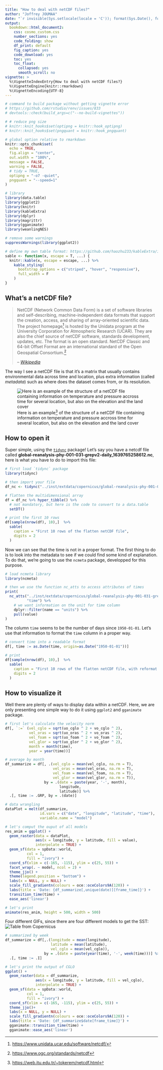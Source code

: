 ```yaml
---
title: "How to deal with netCDF files?"
author: "Joffrey JOUMAA"
date: "`r invisible(Sys.setlocale(locale = 'C')); format(Sys.Date(), format = '%B %d, %Y')`"
output:
  bookdown::html_document2:
    css: cosmo_custom.css
    number_sections: yes
    code_folding: show
    df_print: default
    fig_caption: yes
    code_download: yes
    toc: yes
    toc_float:
      collapsed: yes
      smooth_scroll: no
vignette: >
  %\VignetteIndexEntry{How to deal with netCDF files?}
  %\VignetteEngine{knitr::rmarkdown}
  %\VignetteEncoding{UTF-8}
---
```


```r
# command to build package without getting vignette error
# https://github.com/rstudio/renv/issues/833
# devtools::check(build_args=c("--no-build-vignettes"))

# # reduce png size
# knitr::knit_hooks$set(optipng = knitr::hook_optipng)
# knitr::knit_hooks$set(pngquant = knitr::hook_pngquant)

# global option relative to rmarkdown
knitr::opts_chunk$set(
  echo = TRUE,
  fig.align = "center",
  out.width = "100%",
  message = FALSE,
  warning = FALSE,
  # tidy = TRUE,
  optipng = "-o7 -quiet",
  pngquant = "--speed=1"
)

# library
library(data.table)
library(ggplot2)
library(knitr)
library(kableExtra)
library(dplyr)
library(magrittr)
library(gganimate)
library(weanlingNES)

# remove some warnings
suppressWarnings(library(ggplot2))

# define my own table format: https://github.com/haozhu233/kableExtra/issues/374
sable <- function(x, escape = T, ...) {
  knitr::kable(x, escape = escape, ...) %>%
    kable_styling(
      bootstrap_options = c("striped", "hover", "responsive"),
      full_width = F
    )
}
```

## What's a netCDF file?

> NetCDF (Network Common Data Form) is a set of software libraries and self-describing, machine-independent data formats that support the creation, access, and sharing of array-oriented scientific data. The project homepage[^1] is hosted by the Unidata program at the University Corporation for Atmospheric Research (UCAR). They are also the chief source of netCDF software, standards development, updates, etc. The format is an open standard. NetCDF Classic and 64-bit Offset Format are an international standard of the Open Geospatial Consortium.[^2] 
>
> -- <cite>[Wikipedia](https://en.wikipedia.org/wiki/NetCDF)</cite>

The way I see a netCDF file is that it's a matrix that usually contains environmental data across time and location, plus extra information (called *metadata*) such as where does the dataset comes from, or its resolution.

![Here is an example[^3] of the structure of a netCDF file containing information on temperature and pressure accross time for several location, but also on the elevation and the land cover](https://web.itu.edu.tr/~tokerem/Presentation/netcdf_1.png)

## How to open it

Super simple, using the [`tidync`](https://cran.r-project.org/web/packages/ncdf4/index.html) package! Let's say you have a netcdf file called **global-reanalysis-phy-001-031-grepv2-daily_1639765258612.nc**, here is what you have to do to import this file:

```r
# first load `tidync` package
library(tidync)

# then import your file
df_nc <- tidync("../inst/extdata/copernicus/global-reanalysis-phy-001-031-grepv2-daily_1639765258612.nc") 

# flatten the multidimensional array
df = df_nc %>% hyper_tibble() %>% 
  # not mandatory, but here is the code to convert to a data.table
  setDT()
```
```r
# print the first 10 rows
df[sample(nrow(df), 10),]  %>%
  sable(
    caption = "First 10 rows of the flatten netCDF file",
    digits = 2
  )
```

Now we can see that the time is not in a proper format. The first thing to do is to look into the metadata to see if we could find some kind of explanation. To do that, we're going to use the `ncmeta` package, developped for this purpose.

```r
# load ncmeta library
library(ncmeta)

# then we use the function nc_atts to access attributes of times
print(
  nc_atts("../inst/extdata/copernicus/global-reanalysis-phy-001-031-grepv2-daily_1639765258612.nc", 
          "time") %>% 
    # we want information on the unit for time column 
    dplyr::filter(name == "units") %>% 
    pull(value)
)
```
The column `time` seems to be the number of days since `1950-01-01`. Let's use that information to format the `time` column in a proper way.

```r
# convert time into a readable format
df[, time := as.Date(time, origin=as.Date("1950-01-01"))]

# print
df[sample(nrow(df), 10),]  %>%
  sable(
    caption = "First 10 rows of the flatten netCDF file, with reformat time column",
    digits = 2
  )
```

## How to visualize it

Well there are plenty of ways to display data within a netCDF. Here, we are only presenting one simple way to do it using `ggplot2` and `gganimate` package.

```r
# first let's calculate the velocity norm
df[, `:=` (vel_cglo = sqrt(uo_cglo ^ 2 + vo_cglo ^ 2),
           vel_oras = sqrt(uo_oras ^ 2 + vo_oras ^ 2),
           vel_foam = sqrt(uo_foam ^ 2 + vo_foam ^ 2),
           vel_glor = sqrt(uo_glor ^ 2 + vo_glor ^ 2),
           month = month(time),
           year = year(time))]

# average by month
df_summarize = df[, .(vel_cglo = mean(vel_cglo, na.rm = T),
                      vel_oras = mean(vel_oras, na.rm = T),
                      vel_foam = mean(vel_foam, na.rm = T),
                      vel_glor = mean(vel_glor, na.rm = T)),
                  by = .(date = paste(year, '-', month),
                         longitude,
                         latitude)] %>%
  .[, time := .GRP, by = .(date)]
```

```r
# data wrangling
dataPlot = melt(df_summarize, 
                id.vars = c("date", "longitude", "latitude", "time"), 
                variable.name = "model")

# let's comput the ouput of all models
res_anim = ggplot() +
  geom_raster(data = dataPlot,
              aes(x = longitude, y = latitude, fill = value),
              interpolate = TRUE) +
  geom_sf(data = spData::world,
          col = 1,
          fill = "ivory") +
  coord_sf(xlim = c(-165, -115), ylim = c(25, 55)) +
  facet_wrap(. ~ model, ncol = 2) +
  theme_jjo() +
  theme(legend.position = "bottom") +
  labs(x = NULL, y = NULL) +
  scale_fill_gradientn(colours = oce::oceColors9A(120)) +
  labs(title = 'Date: {df_summarize[,unique(date)][frame_time]}') +
  transition_time(time) +
  ease_aes('linear')
```
```r
# let's print
animate(res_anim, height = 500, width = 500)
```

Four different GIFs, since there are four different models to get the SST:
![[Table from Copernicus](https://catalogue.marine.copernicus.eu/documents/QUID/CMEMS-GLO-QUID-001-031.pdf)](https://i.imgur.com/3OOofoP.png)

```r
# summarized by week
df_summarize = df[,.(longitude = mean(longitude),
                     latitude = mean(latitude),
                     vel_cglo = mean(vel_cglo)),
                  by = .(date = paste(year(time), '-', week(time)))] %>%
  .[, time := .I]

# let's print the output of CGLO
ggplot() +
  geom_raster(data = df_summarize,
              aes(x = longitude, y = latitude, fill = vel_cglo),
              interpolate = TRUE) +
  geom_sf(data = spData::world,
          col = 1,
          fill = "ivory") +
  coord_sf(xlim = c(-165, -115), ylim = c(25, 55)) +
  theme_jjo()+
  labs(x = NULL, y = NULL) +
  scale_fill_gradientn(colours = oce::oceColors9A(120)) +
  labs(title = 'Date: {df_summarize$date[frame_time]}') +
  gganimate::transition_time(time) +
  gganimate::ease_aes('linear')
```
[^1]: [https://www.unidata.ucar.edu/software/netcdf/](https://www.unidata.ucar.edu/software/netcdf/)
[^2]: [https://www.ogc.org/standards/netcdf](https://www.ogc.org/standards/netcdf)
[^3]: [https://web.itu.edu.tr/~tokerem/netcdf.html](https://web.itu.edu.tr/~tokerem/netcdf.html)
